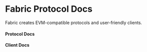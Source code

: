
# Fabric Protocol Docs
<style>
    {`
    @keyframes spinny {
      from {
        transform: rotate(0deg);
      }

      to {
        transform: rotate(360deg);
      }
    }

    .clock {
      display: block;
      height: 20rem;
      width: 20rem;
      margin: auto;
      margin-top: 2rem;
      background-image: url(/clock.svg);
      background-size: cover;
      background-repeat: no-repeat;
      background-position: center;
      animation: spinny 60s infinite steps(60);
    }
    `}
</style>

Fabric creates EVM-compatible protocols and user-friendly clients.

<div className="clock" />

#### Protocol Docs

<Cards >
  <Card title="Crowd Financing Protocol (CFP)" href="/crowdfi/overview" />
  <Card title="Subscription Token Protocol (STP)" href="/stp/overview" />
</Cards>


#### Client Docs

<Cards >
  <Card title="Crowdfi" href="/crowdfi_client/create" />
  <Card title="Hypersub" href="/hypersub/overview" />
</Cards>
